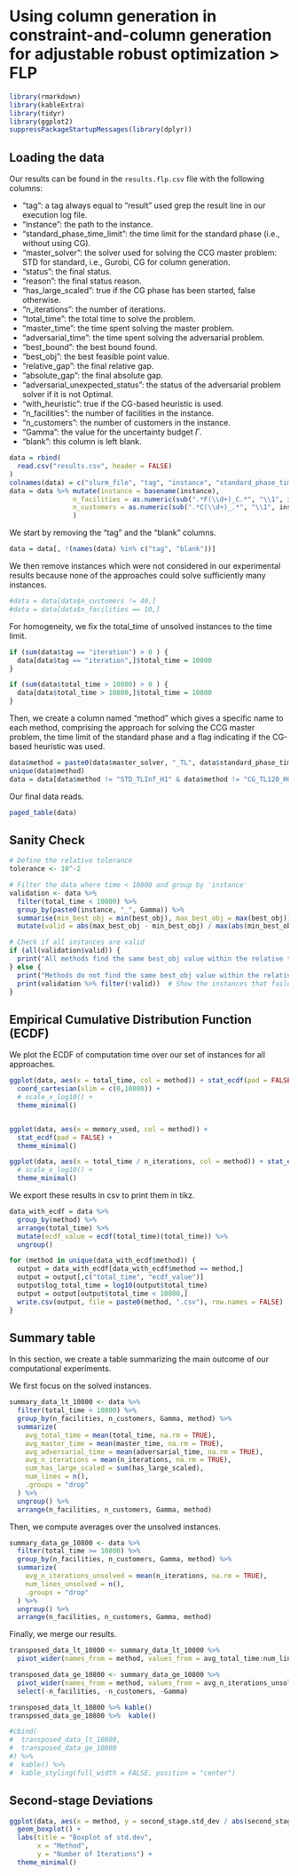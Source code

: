 # Using column generation in constraint-and-column generation for adjustable robust optimization > FLP

```r
library(rmarkdown)
library(kableExtra)
library(tidyr)
library(ggplot2)
suppressPackageStartupMessages(library(dplyr))
```

## Loading the data

Our results can be found in the `results.flp.csv` file with the following columns:

- "tag": a tag always equal to "result" used grep the result line in our execution log file.
- "instance": the path to the instance.
- "standard_phase_time_limit": the time limit for the standard phase (i.e., without using CG).
- "master_solver": the solver used for solving the CCG master problem: STD for standard, i.e., Gurobi, CG for column generation.
- "status": the final status.
- "reason": the final status reason.
- "has_large_scaled": true if the CG phase has been started, false otherwise.
- "n_iterations": the number of iterations.
- "total_time": the total time to solve the problem.
- "master_time": the time spent solving the master problem.
- "adversarial_time": the time spent solving the adversarial problem.
- "best_bound": the best bound found.
- "best_obj": the best feasible point value.
- "relative_gap": the final relative gap.
- "absolute_gap": the final absolute gap.
- "adversarial_unexpected_status": the status of the adversarial problem solver if it is not Optimal.
-  "with_heuristic": true if the CG-based heuristic is used.
- "n_facilities": the number of facilities in the instance.
- "n_customers":  the number of customers in the instance.
- "Gamma": the value for the uncertainty budget $\Gamma$.
- "blank": this column is left blank.

```r
data = rbind(
  read.csv("results.csv", header = FALSE) 
)
colnames(data) = c("slurm_file", "tag", "instance", "standard_phase_time_limit_raw", "Gamma", "with_heuristic", "standard_phase_time_limit", "master_solver", "status", "reason", "has_large_scaled", "n_iterations", "total_time", "master_time", "adversarial_time", "best_bound", "best_obj", "relative_gap", "absolute_gap", "second_stage.mean", "second_stage.std_dev", "adversarial_unexpected_status", "memory_used", "memory_limit")
data = data %>% mutate(instance = basename(instance),
                n_facilities = as.numeric(sub(".*F(\\d+)_C.*", "\\1", instance)),
                n_customers = as.numeric(sub(".*C(\\d+)_.*", "\\1", instance))
                )
```

We start by removing the "tag" and the "blank" columns.

```r
data = data[, !(names(data) %in% c("tag", "blank"))]
```

We then remove instances which were not considered in our experimental results because
none of the approaches could solve sufficiently many instances.

```r
#data = data[data$n_customers != 40,]
#data = data[data$n_facilities == 10,]
```

For homogeneity, we fix the total_time of unsolved instances to the time limit. 

```r
if (sum(data$tag == "iteration") > 0 ) {
  data[data$tag == "iteration",]$total_time = 10800 
}

if (sum(data$total_time > 10800) > 0 ) {
  data[data$total_time > 10800,]$total_time = 10800 
}
```

Then, we create a column named "method" which gives a specific name to each method, comprising the approach for solving the CCG master problem,
the time limit of the standard phase and a flag indicating if the CG-based heuristic was used.

```r
data$method = paste0(data$master_solver, "_TL", data$standard_phase_time_limit, "_H", data$with_heuristic)
unique(data$method)
data = data[data$method != "STD_TLInf_H1" & data$method != "CG_TL120_H0" & data$method != "CG_TL120_H1",]
```

Our final data reads.

```r
paged_table(data)
```

## Sanity Check

```r
# Define the relative tolerance
tolerance <- 10^-2

# Filter the data where time < 10800 and group by 'instance'
validation <- data %>%
  filter(total_time < 10800) %>%
  group_by(paste0(instance, "_", Gamma)) %>%
  summarise(min_best_obj = min(best_obj), max_best_obj = max(best_obj)) %>%
  mutate(valid = abs(max_best_obj - min_best_obj) / max(abs(min_best_obj), 1) <= tolerance)

# Check if all instances are valid
if (all(validation$valid)) {
  print("All methods find the same best_obj value within the relative tolerance for all instances.")
} else {
  print("Methods do not find the same best_obj value within the relative tolerance for some instances.")
  print(validation %>% filter(!valid))  # Show the instances that failed validation
}
```

## Empirical Cumulative Distribution Function (ECDF)

We plot the ECDF of computation time over our set of instances for all approaches.

```r
ggplot(data, aes(x = total_time, col = method)) + stat_ecdf(pad = FALSE) +
  coord_cartesian(xlim = c(0,10800)) +
  # scale_x_log10() +
  theme_minimal()


ggplot(data, aes(x = memory_used, col = method)) +
  stat_ecdf(pad = FALSE) +
  theme_minimal()
```

```r
ggplot(data, aes(x = total_time / n_iterations, col = method)) + stat_ecdf(pad = FALSE) +
  # scale_x_log10() +
  theme_minimal()
```
We export these results in csv to print them in tikz.

```r
data_with_ecdf = data %>%
  group_by(method) %>%
  arrange(total_time) %>%
  mutate(ecdf_value = ecdf(total_time)(total_time)) %>%
  ungroup()

for (method in unique(data_with_ecdf$method)) {
  output = data_with_ecdf[data_with_ecdf$method == method,]
  output = output[,c("total_time", "ecdf_value")]
  output$log_total_time = log10(output$total_time)
  output = output[output$total_time < 10800,]
  write.csv(output, file = paste0(method, ".csv"), row.names = FALSE)
}
```

## Summary table

In this section, we create a table summarizing the main outcome of our computational experiments.

We first focus on the solved instances.

```r
summary_data_lt_10800 <- data %>%
  filter(total_time < 10800) %>%
  group_by(n_facilities, n_customers, Gamma, method) %>%
  summarize(
    avg_total_time = mean(total_time, na.rm = TRUE),
    avg_master_time = mean(master_time, na.rm = TRUE),
    avg_adversarial_time = mean(adversarial_time, na.rm = TRUE),
    avg_n_iterations = mean(n_iterations, na.rm = TRUE),
    sum_has_large_scaled = sum(has_large_scaled),
    num_lines = n(),
    .groups = "drop"
  ) %>%
  ungroup() %>%
  arrange(n_facilities, n_customers, Gamma, method)
```

Then, we compute averages over the unsolved instances.

```r
summary_data_ge_10800 <- data %>%
  filter(total_time >= 10800) %>%
  group_by(n_facilities, n_customers, Gamma, method) %>%
  summarize(
    avg_n_iterations_unsolved = mean(n_iterations, na.rm = TRUE),
    num_lines_unsolved = n(),
    .groups = "drop"
  ) %>%
  ungroup() %>%
  arrange(n_facilities, n_customers, Gamma, method)
```

Finally, we merge our results.

```r
transposed_data_lt_10800 <- summary_data_lt_10800 %>%
  pivot_wider(names_from = method, values_from = avg_total_time:num_lines)

transposed_data_ge_10800 <- summary_data_ge_10800 %>%
  pivot_wider(names_from = method, values_from = avg_n_iterations_unsolved:num_lines_unsolved) %>%
  select(-n_facilities, -n_customers, -Gamma) 

transposed_data_lt_10800 %>% kable()
transposed_data_ge_10800 %>%  kable()

#cbind(
#  transposed_data_lt_10800,
#  transposed_data_ge_10800
#) %>%
#  kable() %>%
#  kable_styling(full_width = FALSE, position = "center")

```


## Second-stage Deviations

```r
ggplot(data, aes(x = method, y = second_stage.std_dev / abs(second_stage.mean))) +
  geom_boxplot() +
  labs(title = "Boxplot of std.dev",
       x = "Method",
       y = "Number of Iterations") +
  theme_minimal()
```

